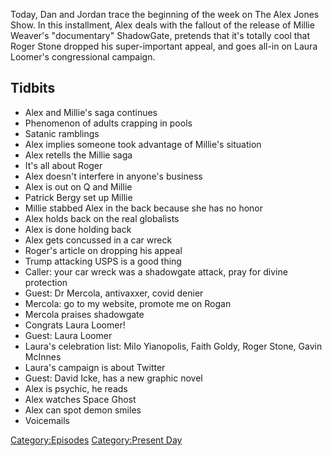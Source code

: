 {{DEFAULTSORT:
    #_EPISODE_0472:August 17-19, 2020
}}{{Episode
    | title             = August 17-19, 2020
    | caption           = [https://knowledgefight.libsyn.com/472-august-17-19-2020 Listen to this episode on Libsyn]
    | episodeNumber     = 472
    | length            = 01:22:57
    | airDate           = August 21, 2020
    | coverageStartDate = August 17, 2020
    | coverageEndDate   = August 19, 2020
    | episodeType       = [[:Category:Present Day|Present Day]]
    | appearance        = [[Millie Weaver]], [[Roger Stone]], [[Patrick Bergy]], [[Dr Mercola]], [[Laura Loomer]], [[David Icke]]
    | previousEpisode   = [[471: August 14-16, 2020]]
    | nextEpisode       = [[473: August 20-21, 2020]]
}}

{{Stub}}

Today, Dan and Jordan trace the beginning of the week on The Alex Jones Show. In this installment, Alex deals with the fallout of the release of Millie Weaver's "documentary" ShadowGate, pretends that it's totally cool that Roger Stone dropped his super-important appeal, and goes all-in on Laura Loomer's congressional campaign.

==Tidbits==

*Alex and Millie's saga continues
*Phenomenon of adults crapping in pools
*Satanic ramblings
*Alex implies someone took advantage of Millie's situation
*Alex retells the Millie saga
*It's all about Roger
*Alex doesn't interfere in anyone's business
*Alex is out on Q and Millie
*Patrick Bergy set up Millie
*Millie stabbed Alex in the back because she has no honor
*Alex holds back on the real globalists
*Alex is done holding back
*Alex gets concussed in a car wreck
*Roger's article on dropping his appeal
*Trump attacking USPS is a good thing
*Caller: your car wreck was a shadowgate attack, pray for divine protection
*Guest: Dr Mercola, antivaxxer, covid denier
*Mercola: go to my website, promote me on Rogan
*Mercola praises shadowgate
*Congrats Laura Loomer!
*Guest: Laura Loomer
*Laura's celebration list: Milo Yianopolis, Faith Goldy, Roger Stone, Gavin McInnes
*Laura's campaign is about Twitter
*Guest: David Icke, has a new graphic novel
*Alex is psychic, he reads
*Alex watches Space Ghost
*Alex can spot demon smiles
*Voicemails

[[Category:Episodes]]
[[Category:Present Day]]
